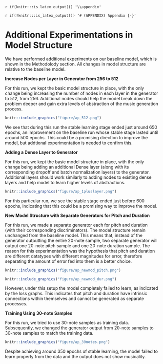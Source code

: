 `r if(knitr:::is_latex_output()) '\\appendix'`

`r if(!knitr:::is_latex_output()) '# (APPENDIX) Appendix {-}'` 

<!--
If you feel it necessary to include an appendix, it goes here.
-->


# Additional Experimentations in Model Structure

We have performed additional experiments on our baseline model, which is shown in the Methodolody section. All changes in model structure are relative to the baseline model.

**Increase Nodes per Layer in Generator from 256 to 512**

For this run, we kept the basic model structure in place, with the only change being increasing the number of nodes in each layer in the generator to 512, from 256. Additional nodes should help the model break down the problem deeper and gain extra levels of abstraction of the music generation process.

```r
knitr::include_graphics("figure/ap_512.png")
```

We see that during this run the stable learning stage ended just around 650 epochs, an improvement on the baseline run whose stable stage lasted until around 500 epochs. This could be a promising direction to improve the model, but addtional experimentation is needed to confirm this.

**Adding a Dense Layer to Generator**

For this run, we kept the basic model structure in place, with the only change being adding an additional Dense layer (along with its corresponding dropoff and batch normalization layers) to the generator. Additional layers should work similarly to adding nodes to existing dense layers and help model to learn higher levels of abstractions.

```r
knitr::include_graphics("figure/ap_1pluslayer.png")
```

For this particular run, we see the stable stage ended just before 600 epochs, indicating that this could be a promising way to improve the model. 

**New Model Structure with Separate Generators for Pitch and Duration**

For this run, we made a separate generator each for pitch and duration (with their corresponding discriminators). The model structure remain unchanged from the baseline model. This means that, instead of the generator outputting the entire 20-note sample, two separate generator will output one 20-note pitch sample and one 20-note duration sample. The reason for this experimentation was the hypothesis that pitch and duration are different datatypes with different magnitudes for error, therefore separating the amount of error fed into them is a better choice.

```r
knitr::include_graphics("figure/ap_newmod_pitch.png")
```

```r
knitr::include_graphics("figure/ap_newmod_dur.png")
```

However, under this setup the model completely failed to learn, as indicated by the loss graphs. This indicates that pitch and duration have intrinsic connections within themselves and cannot be generated as separate processes.

**Training Using 30-note Samples**

For this run, we tried to use 30-note samples as training data. Subsequently, we changed the generator output from 20-note samples to 30-note samples to match the training data.

```r
knitr::include_graphics("figure/ap_30notes.png")
```

Despite achieving around 350 epochs of stable learning, the model failed to learn properly from the data and the output does not show musicality.
